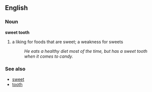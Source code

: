 ==English==
===Noun===
'''sweet tooth'''
#a liking for foods that are sweet; a weakness for sweets
#: ''He eats a healthy diet most of the time, but has a sweet tooth when it comes to candy.''

===See also===
*[[sweet]]
*[[tooth]]
